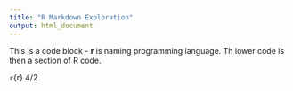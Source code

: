 ```yaml
---
title: "R Markdown Exploration"
output: html_document
---
```


This is a code block - __r__ is naming programming language. Th lower code is then a section of R code. 

```r



```{r} 4/2

